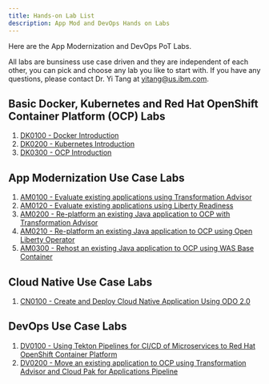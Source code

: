 ```yaml
---
title: Hands-on Lab List
description: App Mod and DevOps Hands on Labs
---
```


Here are the App Modernization and DevOps PoT Labs. 

All labs are bunsiness use case driven and they are independent of each other, you can pick and choose any lab you like to start with.  If you have any questions, please contact Dr. Yi Tang at yitang@us.ibm.com.

## Basic Docker, Kubernetes and Red Hat OpenShift Container Platform (OCP) Labs

1. [DK0100 - Docker Introduction](/labs/basic-labs/dk0100-docker101/)
2. [DK0200 - Kubernetes Introduction](/labs/basic-labs/dk0200-kubernetes101/)
3. [DK0300 - OCP Introduction](/labs/basic-labs/dk0300-ocp101/)


## App Modernization Use Case Labs

1. [AM0100 - Evaluate existing applications using Transformation Advisor](/labs/appmod-labs/am0100-evaluation/)
2. [AM0120 - Evaluate existing applications using Liberty Readiness](/labs/appmod-labs/am0120-evaluation/)
3. [AM0200 - Re-platform an existing Java application to OCP with Transformation Advisor](/labs/appmod-labs/am0200-replatform/)
4. [AM0210 - Re-platform an existing Java application to OCP using Open Liberty Operator](/labs/appmod-labs/am0210-replatform/)
5. [AM0300 - Rehost an existing Java application to OCP using WAS Base Container](/labs/appmod-labs/am0300-rehost/)


## Cloud Native Use Case Labs

1. [CN0100 - Create and Deploy Cloud Native Application Using ODO 2.0](/labs/cloudnative-labs/cn0100-odo/)


## DevOps Use Case Labs

1. [DV0100 - Using Tekton Pipelines for CI/CD of Microservices to Red Hat OpenShift Container Platform](/labs/devops-labs/dv0100-tekton/)
2. [DV0200 - Move an existing application to OCP using Transformation Advisor and Cloud Pak for Applications Pipeline](/labs/devops-labs/dv0200-devops/)

 